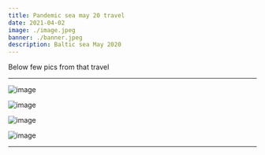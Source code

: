 ```yaml
---
title: Pandemic sea may 20 travel
date: 2021-04-02
image: ./image.jpeg
banner: ./banner.jpeg
description: Baltic sea May 2020 
---
```


Below few pics from that travel

---

<Row>
<Col>

![image](./b1.jpg)

</Col>
</Row>

<Row>
<Col>

![image](./b2.jpg)

</Col>
<Col>

![image](./b4.jpg)

</Col>
</Row>

<Row>
<Col>

![image](./b3.jpg)

</Col>
</Row>


---

